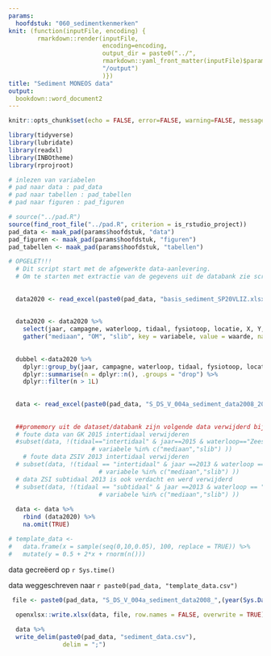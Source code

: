 ```yaml
---
params:
  hoofdstuk: "060_sedimentkenmerken"
knit: (function(inputFile, encoding) {
        rmarkdown::render(inputFile,
                          encoding=encoding,
                          output_dir = paste0("../", 
                          rmarkdown::yaml_front_matter(inputFile)$params$hoofdstuk, 
                          "/output")
                          )})
title: "Sediment MONEOS data"
output:
  bookdown::word_document2
---
```



```r

knitr::opts_chunk$set(echo = FALSE, error=FALSE, warning=FALSE, message=FALSE, cache=FALSE, fig.showtext = TRUE, dpi = 300)

```



```r

library(tidyverse)
library(lubridate)
library(readxl)
library(INBOtheme)
library(rprojroot)


```


```r

# inlezen van variabelen
# pad naar data : pad_data
# pad naar tabellen : pad_tabellen
# pad naar figuren : pad_figuren

# source("../pad.R")
source(find_root_file("../pad.R", criterion = is_rstudio_project))
pad_data <- maak_pad(params$hoofdstuk, "data")
pad_figuren <- maak_pad(params$hoofdstuk, "figuren")
pad_tabellen <- maak_pad(params$hoofdstuk, "tabellen")

```


```r

# OPGELET!!!
  # Dit script start met de afgewerkte data-aanlevering.
  # Om te starten met extractie van de gegevens uit de databank zie script 2017
  
 
  data2020 <- read_excel(paste0(pad_data, "basis_sediment_SP20VLIZ.xlsx")) 
  
   
  data2020 <- data2020 %>% 
    select(jaar, campagne, waterloop, tidaal, fysiotoop, locatie, X, Y, mediaan, OM, slib) %>% 
    gather("mediaan", "OM", "slib", key = variabele, value = waarde, na.rm = TRUE)  
  
  
  dubbel <-data2020 %>%
    dplyr::group_by(jaar, campagne, waterloop, tidaal, fysiotoop, locatie, X, Y, variabele) %>%
    dplyr::summarise(n = dplyr::n(), .groups = "drop") %>%
    dplyr::filter(n > 1L)  
 
  
  data <- read_excel(paste0(pad_data, "S_DS_V_004a_sediment_data2008_2019_rapportage2021.xlsx"))
  
  
  ##promemory uit de dataset/databank zijn volgende data verwijderd bij de aanlevering naar VLIZ omdat ze foutief zijn gemeten:
  # foute data van GK 2015 intertidaal verwijderen
  #subset(data, !(tidaal=="intertidaal" & jaar==2015 & waterloop=="Zeeschelde IV" & 
                       # variabele %in% c("mediaan","slib") ))
    # foute data ZSIV 2013 intertidaal verwijderen
  # subset(data, !(tidaal == "intertidaal" & jaar ==2013 & waterloop == "Zeeschelde IV" &
                         # variabele %in% c("mediaan","slib") ))
  # data ZSI subtidaal 2013 is ook verdacht en werd verwijderd
  # subset(data, !(tidaal == "subtidaal" & jaar ==2013 & waterloop == "Zeeschelde I" &
                         # variabele %in% c("mediaan","slib") ))
  
  data <- data %>% 
    rbind (data2020) %>% 
    na.omit(TRUE)

# template_data <- 
#   data.frame(x = sample(seq(0,10,0.05), 100, replace = TRUE)) %>% 
#   mutate(y = 0.5 + 2*x + rnorm(n()))

```


data gecreëerd op `r Sys.time()`

data weggeschreven naar `r paste0(pad_data, "template_data.csv")`


```r

 file <- paste0(pad_data, "S_DS_V_004a_sediment_data2008_",(year(Sys.Date())-2),"_rapportage",year(Sys.Date()),".xlsx")
  
  openxlsx::write.xlsx(data, file, row.names = FALSE, overwrite = TRUE)

  data %>% 
  write_delim(paste0(pad_data, "sediment_data.csv"),
               delim = ";")

```




